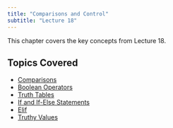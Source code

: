 ```yaml
---
title: "Comparisons and Control"
subtitle: "Lecture 18"
---
```


This chapter covers the key concepts from Lecture 18.

## Topics Covered

* [Comparisons](comparisons.qmd)
* [Boolean Operators](boolean-operators.qmd)
* [Truth Tables](truth-tables.qmd)
* [If and If-Else Statements](if-and-if-else-statements.qmd)
* [Elif](elif.qmd)
* [Truthy Values](truthy-values.qmd)

